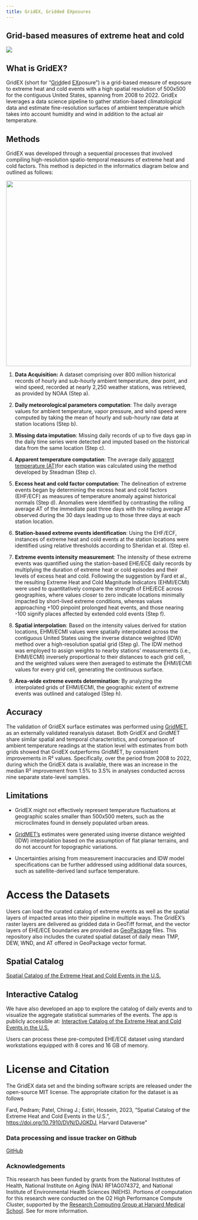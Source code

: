 ```yaml
---
title: GridEX, Gridded EXposures
---
```


## Grid-based measures of extreme heat and cold

![](img/ehce.gif){fig-alt="Cumulative Annual Impacted Areas" fig-align="center"}

## What is GridEX?

GridEX (short for "[Grid]{.underline}ded [EX]{.underline}posure") is a grid-based measure of exposure to extreme heat and cold events with a high spatial resolution of 500x500 for the contiguous United States, spanning from 2008 to 2022. GridEx leverages a data science pipeline to gather station-based climatological data and estimate fine-resolution surfaces of ambient temperature which takes into account humidity and wind in addition to the actual air temperature.

## Methods

GridEX was developed through a sequential processes that involved compiling high-resolution spatio-temporal measures of extreme heat and cold factors. This method is depicted in the informatics diagram below and outlined as follows:

![](img/SD_Paper_Informatics_Diagram.png){fig-alt="GridEX Informatics Diagram" fig-align="center" width="500"}

1.  **Data Acquisition:** A dataset comprising over 800 million historical records of hourly and sub-hourly ambient temperature, dew point, and wind speed, recorded at nearly 2,250 weather stations, was retrieved, as provided by NOAA (Step a).

2.  **Daily meteorological parameters computation**: The daily average values for ambient temperature, vapor pressure, and wind speed were computed by taking the mean of hourly and sub-hourly raw data at station locations (Step b).

3.  **Missing data imputation**: Missing daily records of up to five days gap in the daily time series were detected and imputed based on the historical data from the same location (Step c).

4.  **Apparent temperature computation**: The average daily [apparent temperature (AT)](./posts/what_is_at.html "What is AT?")for each station was calculated using the method developed by Steadman (Step c).

5.  **Excess heat and cold factor computation**: The delineation of extreme events began by determining the excess heat and cold factors (EHF/ECF) as measures of temperature anomaly against historical normals (Step d). Anomalies were identified by contrasting the rolling average AT of the immediate past three days with the rolling average AT observed during the 30 days leading up to those three days at each station location.

6.  **Station-based extreme events identification**: Using the EHF/ECF, instances of extreme heat and cold events at the station locations were identified using relative thresholds according to Sheridan et al. (Step e).

7.  **Extreme events intensity measurement**: The intensity of these extreme events was quantified using the station-based EHE/ECE daily records by multiplying the duration of extreme heat or cold episodes and their levels of excess heat and cold. Following the suggestion by Fard et al., the resulting Extreme Heat and Cold Magnitude Indicators (EHMI/ECMI) were used to quantitatively compare the strength of EHE/ECE across geographies, where values closer to zero indicate locations minimally impacted by short-lived extreme conditions, whereas values approaching +100 pinpoint prolonged heat events, and those nearing -100 signify places affected by extended cold events (Step f).

8.  **Spatial interpolation**: Based on the intensity values derived for station locations, EHMI/ECMI values were spatially interpolated across the contiguous United States using the inverse distance weighted (IDW) method over a high-resolution spatial grid (Step g). The IDW method was employed to assign weights to nearby stations’ measurements (i.e., EHMI/ECMI) inversely proportional to their distances to each grid cell, and the weighted values were then averaged to estimate the EHMI/ECMI values for every grid cell, generating the continuous surface.

9.  **Area-wide extreme events determination**: By analyzing the interpolated grids of EHMI/ECMI, the geographic extent of extreme events was outlined and cataloged (Step h).

## Accuracy

The validation of GridEX surface estimates was performed using [GridMET](https://www.climatologylab.org/gridmet.html), as an externally validated reanalysis dataset. Both GridEX and GridMET share similar spatial and temporal characteristics, and comparison of ambient temperature readings at the station level with estimates from both grids showed that GridEX outperforms GridMET, by consistent improvements in R² values. Specifically, over the period from 2008 to 2022, during which the GridEX data is available, there was an increase in the median R² improvement from 1.5% to 3.5% in analyses conducted across nine separate state-level samples.

## Limitations

-   GridEX might not effectively represent temperature fluctuations at geographic scales smaller than 500x500 meters, such as the microclimates found in densely populated urban areas.

-   [GridMET's](https://www.climatologylab.org/gridmet.html) estimates were generated using inverse distance weighted (IDW) interpolation based on the assumption of flat planar terrains, and do not account for topographic variations.

-   Uncertainties arising from measurement inaccuracies and IDW model specifications can be further addressed using additional data sources, such as satellite-derived land surface temperature.

# Access the Datasets

Users can load the curated catalog of extreme events as well as the spatial layers of impacted areas into their pipeline in multiple ways. The GridEX's raster layers are delivered as gridded data in GeoTiff format, and the vector layers of EHE/ECE boundaries are provided as [GeoPackage](https://www.geopackage.org) files. This repository also includes the curated spatial dataset of daily mean TMP, DEW, WND, and AT offered in GeoPackage vector format.

## Spatial Catalog

[Spatial Catalog of the Extreme Heat and Cold Events in the U.S.](https://dataverse.harvard.edu/dataset.xhtml?persistentId=doi:10.7910/DVN/DJGKDJ)

## Interactive Catalog

We have also developed an app to explore the catalog of daily events and to visualize the aggregate statistical summaries of the events. The app is publicly accessible at: [Interactive Catalog of the Extreme Heat and Cold Events in the U.S.](https://ehce.connect.hms.harvard.edu/us_ehe_ece)

Users can process these pre-computed EHE/ECE dataset using standard workstations equipped with 8 cores and 16 GB of memory.

# License and Citation

The GridEX data set and the binding software scripts are released under the open-source MIT license. The appropriate citation for the dataset is as follows

Fard, Pedram; Patel, Chirag J.; Estiri, Hossein, 2023, "Spatial Catalog of the Extreme Heat and Cold Events in the U.S.", <https://doi.org/10.7910/DVN/DJGKDJ>, Harvard Dataverse"

### Data processing and issue tracker on Github

[GitHub](https://github.com/epedram/us_ehe_ece)

### Acknowledgements

This research has been funded by grants from the National Institutes of Health, National Institute on Aging (NIA) RF1AG074372, and National Institute of Environmental Health Sciences (NIEHS). Portions of computation for this research were conducted on the O2 High Performance Compute Cluster, supported by the [Research Computing Group at Harvard Medical School](https://it.hms.harvard.edu/our-services/research-computing). See for more information.
